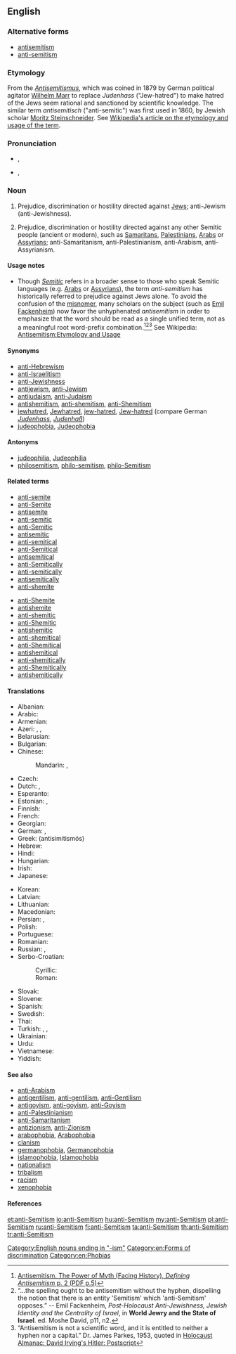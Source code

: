 {{wikipedia|Anti-Semitism}}
==English==

===Alternative forms===
* [[antisemitism]]
* [[anti-semitism]]

===Etymology===
From the {{etyl|de|en}} ''[[Antisemitismus]]'', which was coined in 1879 by German political agitator [[w:Wilhelm Marr|Wilhelm Marr]] to replace ''Judenhass'' ("Jew-hatred") to make hatred of the Jews seem rational and sanctioned by scientific knowledge. The similar term ''antisemitisch'' ("anti-semitic") was first used in 1860, by Jewish scholar [[w:Moritz Steinschneider|Moritz Steinschneider]]. See [[w: Antisemitism#Etymology and usage|Wikipedia's article on the etymology and usage of the term]].

===Pronunciation===
* {{a|Canada}} {{IPA|/ˌæntɪˈsɛmɪtɪzm̩/}}, {{X-SAMPA|%{ntI"sEmItIzm}}
* {{a|US}} {{IPA|/ˌæntɑɪˈsɛmɪtɪzm̩/}}, {{X-SAMPA|%{ntAI"sEmItIzm}}

===Noun===
{{en-noun|head=[[anti-]][[Semitism]]}}

# {{qualifier|narrower sense}} Prejudice, discrimination or hostility directed against [[Jew]]s; anti-Jewism (anti-Jewishness).
# {{qualifier|broader sense}} Prejudice, discrimination or hostility directed against any other Semitic people (ancient or modern), such as [[Samaritan]]s, [[Palestinian]]s, [[Arab]]s or [[Assyrians]]; anti-Samaritanism, anti-Palestinianism, anti-Arabism, anti-Assyrianism.

====Usage notes====
* Though ''[[Semitic]]'' refers in a broader sense to those who speak Semitic languages (e.g. [[w:Arab|Arabs]] or [[w:Assyrian people|Assyrians]]), the term ''anti-semitism'' has historically referred to prejudice against Jews alone.  To avoid the confusion of the [[misnomer]], many scholars on the subject (such as [[w:Emil Fackenheim|Emil Fackenheim]]) now favor the unhyphenated ''antisemitism'' in order to emphasize that the word should be read as a single unified term, not as a meaningful root word-prefix combination.<ref>[http://www.facinghistory.org/campus/reslib.nsf/99ca830bb4f483948525717f005abfc7/2820f36c177cc758852571860065e8c2/$FILE/complete_antisemitism.pdf Antisemitism. The Power of Myth (Facing History), ''Defining Antisemitism'' p. 2 (PDF p.5)]</ref><ref>“…the spelling ought to be antisemitism without the hyphen, dispelling the notion that there is an entity 'Semitism' which 'anti-Semitism' opposes.” -- Emil Fackenheim, ''Post-Holocaust Anti-Jewishness, Jewish Identity and the Centrality of Israel'', in '''World Jewry and the State of Israel'''. ed. Moshe David, p11, n2.</ref><ref>“Antisemitism is not a scientific word, and it is entitled to neither a hyphen nor a capital.” Dr.  James Parkes, 1953, quoted in [http://www.nizkor.org/ftp.cgi/people/i/irving.david/jackel/postscript-kirk-6 Holocaust Almanac: David Irving's Hitler: Postscript]</ref> See Wikipedia: [[w: Antisemitism#Etymology and usage|Antisemitism:Etymology and Usage]]

====Synonyms====
* [[anti-Hebrewism]]
* [[anti-Israelitism]]
* [[anti-Jewishness]]
* [[antijewism]], [[anti-Jewism]]
* [[antijudaism]], [[anti-Judaism]]
* [[antishemitism]], [[anti-shemitism]], [[anti-Shemitism]]
* [[jewhatred]], [[Jewhatred]], [[jew-hatred]], [[Jew-hatred]] (compare German ''[[Judenhass]]'', ''[[Judenhaß]]'')
* [[judeophobia]], [[Judeophobia]]

====Antonyms====
* [[judeophilia]], [[Judeophilia]]
* [[philosemitism]], [[philo-semitism]], [[philo-Semitism]]

====Related terms====
{{rel-top|terms related ''anti-Semitism''}}
* [[anti-semite]]
* [[anti-Semite]]
* [[antisemite]]
* [[anti-semitic]]
* [[anti-Semitic]]
* [[antisemitic]]
* [[anti-semitical]]
* [[anti-Semitical]]
* [[antisemitical]]
* [[anti-Semitically]]
* [[anti-semitically]]
* [[antisemitically]]
* [[anti-shemite]]
{{rel-mid}}
* [[anti-Shemite]]
* [[antishemite]]
* [[anti-shemitic]]
* [[anti-Shemitic]]
* [[antishemitic]]
* [[anti-shemitical]]
* [[anti-Shemitical]]
* [[antishemitical]]
* [[anti-shemitically]]
* [[anti-Shemitically]]
* [[antishemitically]]
{{rel-bottom}}

====Translations====
{{trans-top|prejudice or hostility against Jews}}
* Albanian: {{t-|sq|antisemitizëm}}
* Arabic: {{t-|ar|معاداة السامية|f|tr=muʿādāa al-sāmíyya}}
* Armenian: {{t-|hy|հակասեմիտականության|tr=hakasemitakanut’yan|sc=Armn}}
* Azeri: {{t-|az|antisemitizm}}, {{t-|az|Yəhudi əleyhdarlığı}}, {{t-|az|Yəhudi düşmənçiliyi}}
* Belarusian: {{t-|be|антысемітызм|m|tr=antysemitýzm|sc=Cyrl}}
* Bulgarian: {{t-|bg|антисемитизъм|m|tr=antisemitízǎm|sc=Cyrl}}
* Chinese:
*: Mandarin: {{t|cmn|反猶太主義|sc=Hani}},  {{t|cmn|反犹太主义|tr=fǎn-Yóutài-zhǔyì|sc=Hani}}
* Czech: {{t-|cs|antisemitismus|m}}
* Dutch: {{t-|nl|anti-semitisme|n}}, {{t+|nl|jodenhaat|f}}
* Esperanto: {{t-|eo|kontraŭjudismo}}
* Estonian: {{t-|et|antisemitism}}, {{t-|et|juudivaenulikkus}}
* Finnish: {{t-|fi|anti-semitismi}}
* French: {{t+|fr|anti-sémitisme|m}}
* Georgian: {{t-|ka|ანტისემიტიზმი|tr=antisemitizmi|sc=Geor}}
* German: {{t+|de|Antisemitismus|m}}, {{t-|de|Judenhass|m}}
* Greek: {{t+|el|αντισημιτισμός|m}} (antisimitismós)
* Hebrew: {{t+|he|אַנְטִישֵׁמִיּוּת|f|tr=antishémiyut}}
* Hindi: {{t-|hi|यहूदी विरोधवाद|m|tr=yahūdī virodhavād|sc=Deva}}
* Hungarian: {{t+|hu|antiszemitizmus}}
* Irish: {{t-|ga|frith-Sheimíteachas}}
* Japanese: {{t-|ja|反ユダヤ主義|tr=han-Yudaya-shugi}}
{{trans-mid}}
* Korean: {{t-|ko|반유대주의|tr=ban-yudaejuui|sc=Kore}}
* Latvian: {{t-|lv|antisemītisms|m}}
* Lithuanian: {{t-|lt|antisemitizmas|m}}
* Macedonian: {{t-|mk|антисемитизам|m|tr=antisemitízam|sc=Cyrl}}
* Persian: {{t-|fa|یهودی‌ستیزی|tr=yahudi-setizi|sc=fa-Arab}}, {{t-|fa|یهودستیزی|tr=yahud-setizi|sc=fa-Arab}}
* Polish: {{t+|pl|antysemityzm|m}}
* Portuguese: {{t+|pt|anti-semitismo|m}}
* Romanian: {{t-|ro|antisemitism|n}}
* Russian: {{t+|ru|антисемитизм|m|tr=antisemitízm}}, {{t+|ru|юдофобия|f|tr=judofóbija|sc=Cyrl}}
* Serbo-Croatian:
*: Cyrillic: {{t-|sh|антисемитизам|m}}
*: Roman: {{t-|sh|antisemitizam|m}}
* Slovak: {{t-|sk|antisemitizmus|m}}
* Slovene: {{t-|sl|antisemitizem|m}}
* Spanish: {{t-|es|antisemitismo|m}}
* Swedish: {{t-|sv|antisemitism|c}}
* Thai: {{t-|th|การต่อต้านยิว|tr=gaan dtòr dtâan yiw|sc=Thai}}
* Turkish: {{t+|tr|antisemitizm}}, {{t-|tr|Yahudi karşıtlığı}}, {{t-|tr|Yahudi düşmanlığı}}
* Ukrainian: {{t+|uk|антисемітизм|m|tr=antysemitýzm|sc=Cyrl}}
* Urdu: {{t-|ur|ضد سامیت|tr=ḍid sāmīt|sc=ur-Arab}}
* Vietnamese: {{t-|vi|chủ nghĩa bài Do Thái}}
* Yiddish: {{t-|yi|אַנטיסעמיטיזם|m|tr=antisemitizm|sc=Hebr}}
{{trans-bottom}}

{{trans-top|prejudice or hostility against any other Semitic people}}
{{trans-mid}}
{{trans-bottom}}

====See also====
* [[anti-Arabism]]
* [[antigentilism]], [[anti-gentilism]], [[anti-Gentilism]]
* [[antigoyism]], [[anti-goyism]], [[anti-Goyism]]
* [[anti-Palestinianism]]
* [[anti-Samaritanism]]
* [[antizionism]], [[anti-Zionism]]
* [[arabophobia]], [[Arabophobia]]
* [[clanism]]
* [[germanophobia]], [[Germanophobia]]
* [[islamophobia]], [[Islamophobia]]
* [[nationalism]]
* [[tribalism]]
* [[racism]]
* [[xenophobia]]

====References====
<references/>

[[Category:English nouns ending in "-ism"]]
[[Category:en:Forms of discrimination]]
[[Category:en:Phobias]]

[[et:anti-Semitism]]
[[io:anti-Semitism]]
[[hu:anti-Semitism]]
[[my:anti-Semitism]]
[[pl:anti-Semitism]]
[[ru:anti-Semitism]]
[[fi:anti-Semitism]]
[[ta:anti-Semitism]]
[[th:anti-Semitism]]
[[tr:anti-Semitism]]
